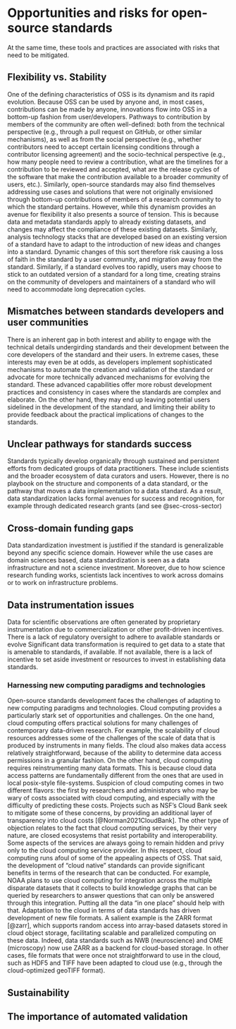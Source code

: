 # Opportunities and risks for open-source standards {#sec-challenges}

At the same time, these tools and practices are associated with risks that need
to be mitigated.

## Flexibility vs. Stability

One of the defining characteristics of OSS is its dynamism and its rapid
evolution. Because OSS can be used by anyone and, in most cases, contributions
can be made by anyone, innovations flow into OSS in a bottom-up fashion from
user/developers. Pathways to contribution by members of the community are often
well-defined: both from the technical perspective (e.g., through a pull request
on GitHub, or other similar mechanisms), as well as from the social perspective
(e.g., whether contributors need to accept certain licensing conditions through
a contributor licensing agreement) and the socio-technical perspective (e.g.,
how many people need to review a contribution, what are the timelines for a
contribution to be reviewed and accepted, what are the release cycles of the
software that make the contribution available to a broader community of users,
etc.). Similarly, open-source standards may also find themselves addressing use
cases and solutions that were not originally envisioned through bottom-up
contributions of members of a research community to which the standard
pertains. However, while this dynamism provides an avenue for flexibility it
also presents a source of tension. This is because data and metadata standards
apply to already existing datasets, and changes may affect the compliance of
these existing datasets. Similarly, analysis technology stacks that are
developed based on an existing version of a standard have to adapt to the
introduction of new ideas and changes into a standard. Dynamic changes of this
sort therefore risk causing a loss of faith in the standard by a user
community, and migration away from the standard. Similarly, if a standard
evolves too rapidly, users may choose to stick to an outdated version of a
standard for a long time, creating strains on the community of developers and
maintainers of a standard who will need to accommodate long deprecation cycles.

## Mismatches between standards developers and user communities

There is an inherent gap in both interest and ability to engage with the
technical details undergirding standards and their development between the core
developers of the standard and their users. In extreme cases, these interests
may even be at odds, as developers implement sophisticated mechanisms to
automate the creation and validation of the standard or advocate for more
technically advanced mechanisms for evolving the standard. These advanced
capabilities offer more robust development practices and consistency in cases
where the standards are complex and elaborate. On the other hand, they may end
up leaving potential users sidelined in the development of the standard, and
limiting their ability to provide feedback about the practical implications of
changes to the standards.

## Unclear pathways for standards success

Standards typically develop organically through sustained and persistent
efforts from dedicated groups of data practitioners. These include scientists
and the broader ecosystem of data curators and users. However, there is no
playbook on the structure and components of a data standard, or the pathway
that moves a data implementation to a data standard. As a result, data
standardization lacks formal avenues for success and recognition, for example through dedicated research grants (and see @sec-cross-sector)

## Cross-domain funding gaps

Data standardization investment is justified if the standard is generalizable
beyond any specific science domain. However while the use cases are domain
sciences based, data standardization is seen as a data infrastructure and not a
science investment. Moreover, due to how science research funding works,
scientists lack incentives to work across domains or to work on infrastructure
problems.

## Data instrumentation issues

Data for scientific observations are often generated by proprietary
instrumentation due to commercialization or other profit-driven incentives.
There is a lack of regulatory oversight to adhere to available standards or
evolve Significant data transformation is required to get data to a state that
is amenable to standards, if available. If not available, there is a lack of
incentive to set aside investment or resources to invest in establishing data
standards.

### Harnessing new computing paradigms and technologies

Open-source standards development faces the challenges of adapting to new
computing paradigms and technologies. Cloud computing provides a particularly
stark set of opportunities and challenges. On the one hand, cloud computing
offers practical solutions for many challenges of contemporary data-driven
research. For example, the scalability of cloud resources addresses some of the
challenges of the scale of data that is produced by instruments in many fields.
The cloud also makes data access relatively straightforward, because of the
ability to determine data access permissions in a granular fashion. On the
other hand, cloud computing requires reinstrumenting many data formats. This is
because cloud data access patterns are fundamentally different from the ones
that are used in local posix-style file-systems. Suspicion of cloud computing
comes in two different flavors: the first by researchers and administrators who
may be wary of costs associated with cloud computing, and especially with the
difficulty of predicting these costs. Projects such as NSF's Cloud Bank seek to
mitigate some of these concerns, by providing an additional layer of
transparency into cloud costs [@Norman2021CloudBank]. The other type of
objection relates to the fact that cloud computing services, by their very
nature, are closed ecosystems that resist portability and interoperability.
Some aspects of the services are always going to remain hidden and privy only
to the cloud computing service provider. In this respect, cloud computing runs
afoul of some of the appealing aspects of OSS. That said, the development of
"cloud native" standards can provide significant benefits in terms of the
research that can be conducted. For example, NOAA plans to use cloud computing
for integration across the multiple disparate datasets that it collects to
build knowledge graphs that can be queried by researchers to answer questions
that can only be answered through this integration. Putting all the data "in
one place" should help with that. Adaptation to the cloud in terms of data
standards has driven development of new file formats. A salient example is the
ZARR format [@zarr], which supports random access into array-based datasets
stored in cloud object storage, facilitating scalable and parallelized
computing on these data. Indeed, data standards such as NWB (neuroscience) and
OME (microscopy) now use ZARR as a backend for cloud-based storage. In other
cases, file formats that were once not straightforward to use in the cloud,
such as HDF5 and TIFF have been adapted to cloud use (e.g., through the
cloud-optimized geoTIFF format).

## Sustainability

## The importance of automated validation


